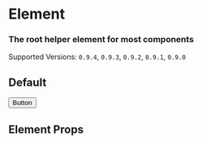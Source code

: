 

<Meta title="Elements/Element" component={Element} />

# Element

### The root helper **element** for most components

Supported Versions: `0.9.4`, `0.9.3`, `0.9.2`, `0.9.1`, `0.9.0`

## Default

<Canvas>
  <Story name="Default">
    <Button textColor="success">Button</Button>
  </Story>
</Canvas>

## Element Props

<ArgsTable of={Element} />
